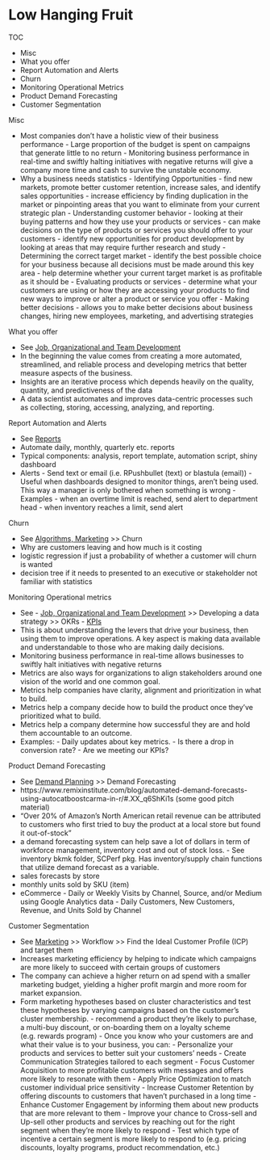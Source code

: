 # Low Hanging Fruit


TOC

-   Misc
-   What you offer
-   Report Automation and Alerts
-   Churn
-   Monitoring Operational Metrics
-   Product Demand Forecasting
-   Customer Segmentation

Misc

-   Most companies don’t have a holistic view of their business performance
		-   Large proportion of the budget is spent on campaigns that generate little to no return
		-   Monitoring business performance in real-time and swiftly halting initiatives with negative returns will give a company more time and cash to survive the unstable economy.
-   Why a business needs statistics
		-   Identifying Opportunities
		-   find new markets, promote better customer retention, increase sales, and identify sales opportunities
		-   increase efficiency by finding duplication in the market or pinpointing areas that you want to eliminate from your current strategic plan
		-   Understanding customer behavior
		-   looking at their buying patterns and how they use your products or services
		-   can make decisions on the type of products or services you should offer to your customers
		-   identify new opportunities for product development by looking at areas that may require further research and study
		-   Determining the correct target market
		-   identify the best possible choice for your business because all decisions must be made around this key area
		-   help determine whether your current target market is as profitable as it should be
		-   Evaluating products or services
		-   determine what your customers are using or how they are accessing your products to find new ways to improve or alter a product or service you offer
		-   Making better decisions
		-   allows you to make better decisions about business changes, hiring new employees, marketing, and advertising strategies

What you offer

-   See [Job, Organizational and Team Development](Job, Organizational and Team Development)
-   In the beginning the value comes from creating a more automated, streamlined, and reliable process and developing metrics that better measure aspects of the business.
-   Insights are an iterative process which depends heavily on the quality, quantity, and predictiveness of the data
-   A data scientist automates and improves data-centric processes such as collecting, storing, accessing, analyzing, and reporting.

Report Automation and Alerts

-   See [Reports](Reports)
-   Automate daily, monthly, quarterly etc. reports
-   Typical components: analysis, report template, automation script, shiny dashboard
-   Alerts
		-   Send text or email (i.e. RPushbullet (text) or blastula (email))
		-   Useful when dashboards designed to monitor things, aren't being used. This way a manager is only bothered when something is wrong
		-   Examples
		-   when an overtime limit is reached, send alert to department head
		-   when inventory reaches a limit, send alert

Churn

-   See [Algorithms, Marketing](Algorithms, Marketing) >> Churn
-   Why are customers leaving and how much is it costing
-   logistic regression if just a probability of whether a customer will churn is wanted
-   decision tree if it needs to presented to an executive or stakeholder not familiar with statistics

Monitoring Operational metrics

-   See
		-   [Job, Organizational and Team Development](Job, Organizational and Team Development) >> Developing a data strategy >> OKRs
		-   [KPIs](KPIs)
-   This is about understanding the levers that drive your business, then using them to improve operations. A key aspect is making data available and understandable to those who are making daily decisions.
-   Monitoring business performance in real-time allows businesses to swiftly halt initiatives with negative returns
-   Metrics are also ways for organizations to align stakeholders around one vision of the world and one common goal.
-   Metrics help companies have clarity, alignment and prioritization in what to build.
-   Metrics help a company decide how to build the product once they’ve prioritized what to build.
-   Metrics help a company determine how successful they are and hold them accountable to an outcome.
-   Examples:
		-   Daily updates about key metrics.
		-   Is there a drop in conversion rate?
		-   Are we meeting our KPIs?

Product Demand Forecasting

-   See [Demand Planning](Demand Planning) >> Demand Forecasting
-   https://www.remixinstitute.com/blog/automated-demand-forecasts-using-autocatboostcarma-in-r/#.XX_q6ShKi1s (some good pitch material)
-   "Over 20% of Amazon’s North American retail revenue can be attributed to customers who first tried to buy the product at a local store but found it out-of-stock"
-   a demand forecasting system can help save a lot of dollars in term of workforce management, inventory cost and out of stock loss.
		-   See inventory bkmk folder, SCPerf pkg. Has inventory/supply chain functions that utilize demand forecast as a variable.
-   sales forecasts by store
-   monthly units sold by SKU (item)
-   eCommerce
		-   Daily or Weekly Visits by Channel, Source, and/or Medium using Google Analytics data
		-   Daily Customers, New Customers, Revenue, and Units Sold by Channel

Customer Segmentation

-   See [Marketing](Marketing) >> Workflow >> Find the Ideal Customer Profile (ICP) and target them
-   Increases marketing efficiency by helping to indicate which campaigns are more likely to succeed with certain groups of customers
-   The company can achieve a higher return on ad spend with a smaller marketing budget, yielding a higher profit margin and more room for market expansion.
-   Form marketing hypotheses based on cluster characteristics and test these hypotheses by varying campaigns based on the customer's cluster membership.
		-   recommend a product they’re likely to purchase, a multi-buy discount, or on-boarding them on a loyalty scheme (e.g. rewards program)
		-   Once you know who your customers are and what their value is to your business, you can:
		-   Personalize your products and services to better suit your customers’ needs
		-   Create Communication Strategies tailored to each segment
		-   Focus Customer Acquisition to more profitable customers with messages and offers more likely to resonate with them
		-   Apply Price Optimization to match customer individual price sensitivity
		-   Increase Customer Retention by offering discounts to customers that haven’t purchased in a long time
		-   Enhance Customer Engagement by informing them about new products that are more relevant to them
		-   Improve your chance to Cross-sell and Up-sell other products and services by reaching out for the right segment when they’re more likely to respond
		-   Test which type of incentive a certain segment is more likely to respond to (e.g. pricing discounts, loyalty programs, product recommendation, etc.)

